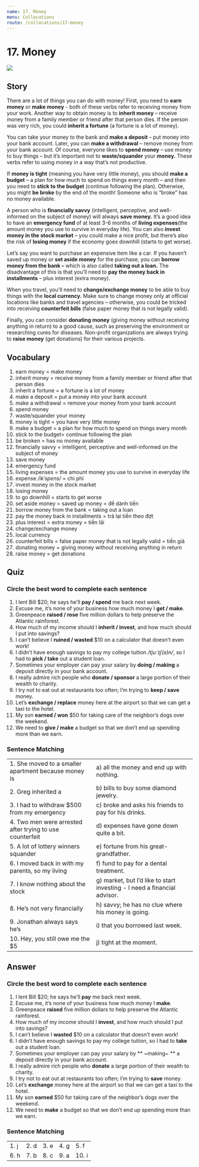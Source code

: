 ```yaml
---
name: 17. Money
menu: Collocations
route: /collocations/17-money
---
```



# 17. Money

<Image src="/public/money.jpg"/>

## Story

There are a lot of things you can do with money!
First, you need to **earn money** or **make money** - both of these verbs refer to receiving money from your work. Another way to obtain money is to **inherit money** – receive money from a family member or friend after that person dies. If the person was very rich, you could **inherit a fortune** (a fortune is a lot of money).

You can take your money to the bank and **make a deposit** – put money into your bank account. Later, you can **make a withdrawal** – remove money from your bank account. Of course, everyone likes to **spend money** – use money to buy things – but it’s important not to **waste/squander** your **money.** These verbs refer to using money in a way that’s not productive.

If **money is tight** (meaning you have very little money), you should **make a budget** – a plan for how much to spend on things every month – and then you need to **stick to the budget** (continue following the plan). Otherwise, you might **be broke** by the end of the month! Someone who is “broke” has no money available.

A person who is **financially savvy** (intelligent, perceptive, and well-informed on the subject of money) will always **save money.** It’s a good idea to have an **emergency fund** of at least 3-6 months of **living expenses**(the amount money you use to survive in everyday life). You can also **invest money in the stock market** – you could make a nice profit, but there’s also the risk of **losing money** if the economy goes downhill (starts to get worse).

Let’s say you want to purchase an expensive item like a car. If you haven’t saved up money or **set aside money** for the purchase, you can **borrow money from the bank –** which is also called **taking out a loan.** The disadvantage of this is that you’ll need to **pay the money back in installments** – plus interest (extra money).

When you travel, you’ll need to **change/exchange money** to be able to buy things with the **local currency.** Make sure to change money only at official locations like banks and travel agencies – otherwise, you could be tricked into receiving **counterfeit bills** (false paper money that is not legally valid).

Finally, you can consider **donating money** (giving money without receiving anything in return) to a good cause, such as preserving the environment or researching cures for diseases. Non-profit organizations are always trying to **raise money** (get donations) for their various projects.

## Vocabulary

1. earn money = make money
2. inherit money = receive money from a family member or friend after that person dies
3. inherit a fortune = a fortune is a lot of money
4. make a deposit = put a money into your bank account
5. make a withdrawal = remove your money from your bank account
6. spend money
7. waste/squander your money
8. money is tight = you have very little money
9. make a budget = a plan for how much to spend on things every month
10. stick to the budget= continue following the plan
11. be broken = has no money available
12. financially savvy = intelligent, perceptive and well-informed on the subject of money
13. save money
14. emergency fund
15. living expenses = the amount money you use to survive in everyday life
16. expense _/ikˈspens/_ = chi phí
17. invest money in the stock market
18. losing money
19. to go downhill = starts to get worse
20. set aside money = saved up money = để dành tiền
21. borrow money from the bank = taking out a loan
22. pay the money back in installments = trả lại tiền theo đợt
23. plus interest = extra money = tiền lãi
24. change/exchange money
25. local currency
26. counterfeit bills = false paper money that is not legally valid = tiền giả
27. donating money = giving money without receiving anything in return
28. raise money = get donations

## Quiz

### Circle the best word to complete each sentence

1. I lent Bill \$20; he says he’ll **pay / spend** me back next week.
2. Excuse me, it’s none of your business how much money I **get / make**.
3. Greenpeace **raised / rose** five million dollars to help preserve the Atlantic rainforest.
4. How much of my income should I **inherit / invest**, and how much should I put into savings?
5. I can’t believe I **ruined / wasted** \$10 on a calculator that doesn’t even work!
6. I didn’t have enough savings to pay my college tuition _/tjuːˈɪʃ(ə)n/_, so I had to **pick / take** out a student loan.
7. Sometimes your employer can pay your salary by **doing / making** a deposit directly in your bank account.
8. I really admire rich people who **donate / sponsor** a large portion of their wealth to charity.
9. I try not to eat out at restaurants too often; I’m trying to **keep / save** money.
10. Let’s **exchange / replace** money here at the airport so that we can get a taxi to the hotel.
11. My son **earned / won** \$50 for taking care of the neighbor’s dogs over the weekend.
12. We need to **give / make** a budget so that we don’t end up spending more than we earn.

### Sentence Matching

|                                                          |                                                                          |
| -------------------------------------------------------- | ------------------------------------------------------------------------ |
| 1. She moved to a smaller apartment because money is     | a) all the money and end up with nothing.                                |
| 2. Greg inherited a                                      | b) bills to buy some diamond jewelry.                                    |
| 3. I had to withdraw \$500 from my emergency             | c) broke and asks his friends to pay for his drinks.                     |
| 4. Two men were arrested after trying to use counterfeit | d) expenses have gone down quite a bit.                                  |
| 5. A lot of lottery winners squander                     | e) fortune from his great-grandfather.                                   |
| 6. I moved back in with my parents, so my living         | f) fund to pay for a dental treatment.                                   |
| 7. I know nothing about the stock                        | g) market, but I’d like to start investing - I need a financial advisor. |
| 8. He’s not very financially                             | h) savvy; he has no clue where his money is going.                       |
| 9. Jonathan always says he’s                             | i) that you borrowed last week.                                          |
| 10. Hey, you still owe me the \$5                        | j) tight at the moment.                                                  |

## Answer

### Circle the best word to complete each sentence

1. I lent Bill \$20; he says he’ll **pay** me back next week.
2. Excuse me, it’s none of your business how much money I **make**.
3. Greenpeace **raised** five million dollars to help preserve the Atlantic rainforest.
4. How much of my income should I **invest**, and how much should I put into savings?
5. I can’t believe I **wasted** \$10 on a calculator that doesn’t even work!
6. I didn’t have enough savings to pay my college tuition, so I had to **take** out a student loan.
7. Sometimes your employer can pay your salary by ** ~making~ ** a deposit directly in your bank account.
8. I really admire rich people who **donate** a large portion of their wealth to charity.
9. I try not to eat out at restaurants too often; I’m trying to **save** money.
10. Let’s **exchange** money here at the airport so that we can get a taxi to the hotel.
11. My son **earned** \$50 for taking care of the neighbor’s dogs over the weekend.
12. We need to **make** a budget so that we don’t end up spending more than we earn.

### Sentence Matching

|      |      |      |      |       |
| ---- | ---- | ---- | ---- | ----- |
| 1. j | 2. d | 3. e | 4. g | 5. f  |
| 6. h | 7. b | 8. c | 9. a | 10. i |
